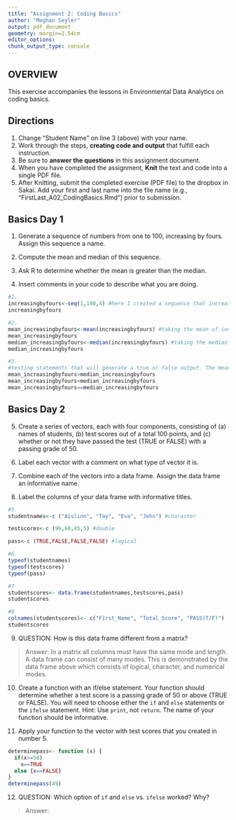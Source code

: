 ```yaml
---
title: "Assignment 2: Coding Basics"
author: "Meghan Seyler"
output: pdf_document
geometry: margin=2.54cm
editor_options: 
chunk_output_type: console
---
```


## OVERVIEW

This exercise accompanies the lessons in Environmental Data Analytics on coding basics. 

## Directions
1. Change "Student Name" on line 3 (above) with your name.
2. Work through the steps, **creating code and output** that fulfill each instruction.
3. Be sure to **answer the questions** in this assignment document.
4. When you have completed the assignment, **Knit** the text and code into a single PDF file.
5. After Knitting, submit the completed exercise (PDF file) to the dropbox in Sakai. Add your first and last name into the file name (e.g., "FirstLast_A02_CodingBasics.Rmd") prior to submission.



## Basics Day 1

1. Generate a sequence of numbers from one to 100, increasing by fours. Assign this sequence a name. 

2. Compute the mean and median of this sequence. 

3. Ask R to determine whether the mean is greater than the median. 

4. Insert comments in your code to describe what you are doing.

```r
#1. 
increasingbyfours<-seq(1,100,4) #here I created a sequence that increases by fours and assigned it the name increasingbyfours
increasingbyfours 

#2. 
mean_increasingbyfours<-mean(increasingbyfours) #taking the mean of increasingbyfours and assigning the value a name
mean_increasingbyfours
median_increasingbyfours<-median(increasingbyfours) #taking the median of increasingbyfours and assigning the value a name
median_increasingbyfours

#3. 
#testing statements that will generate a true or false output. The mean is NOT greater than the median
mean_increasingbyfours>median_increasingbyfours  
mean_increasingbyfours<median_increasingbyfours
mean_increasingbyfours==median_increasingbyfours


```

## Basics Day 2

5. Create a series of vectors, each with four components, consisting of (a) names of students, (b) test scores out of a total 100 points, and (c) whether or not they have passed the test (TRUE or FALSE) with a passing grade of 50.

6. Label each vector with a comment on what type of vector it is.

7. Combine each of the vectors into a data frame. Assign the data frame an informative name.

8. Label the columns of your data frame with informative titles.

```r
#5. 
studentnames<-c ("Aislinn", "Tay", "Eva", "John") #character

testscores<-c (96,60,45,5) #double

pass<-c (TRUE,FALSE,FALSE,FALSE) #logical

#6. 
typeof(studentnames)
typeof(testscores)
typeof(pass)

#7 
studentscores<- data.frame(studentnames,testscores,pass)
studentscores

#8
colnames(studentscores)<- c("First_Name", "Total_Score", "PASS(T/F)")
studentscores
```

9. QUESTION: How is this data frame different from a matrix?

> Answer: In a matrix all columns must have the same mode and length. A data frame can consist of many modes. This is demonstrated by the data frame above which consists of logical, character, and numerical modes.

10. Create a function with an if/else statement. Your function should determine whether a test score is a passing grade of 50 or above (TRUE or FALSE). You will need to choose either the `if` and `else` statements or the `ifelse` statement. Hint: Use `print`, not `return`. The name of your function should be informative.

11. Apply your function to the vector with test scores that you created in number 5. 

```r
determinepass<- function (x) {
  if(x>=50) 
    x==TRUE
  else {x==FALSE}
}
determinepass(49)
```

12. QUESTION: Which option of `if` and `else` vs. `ifelse` worked? Why?

> Answer: 
